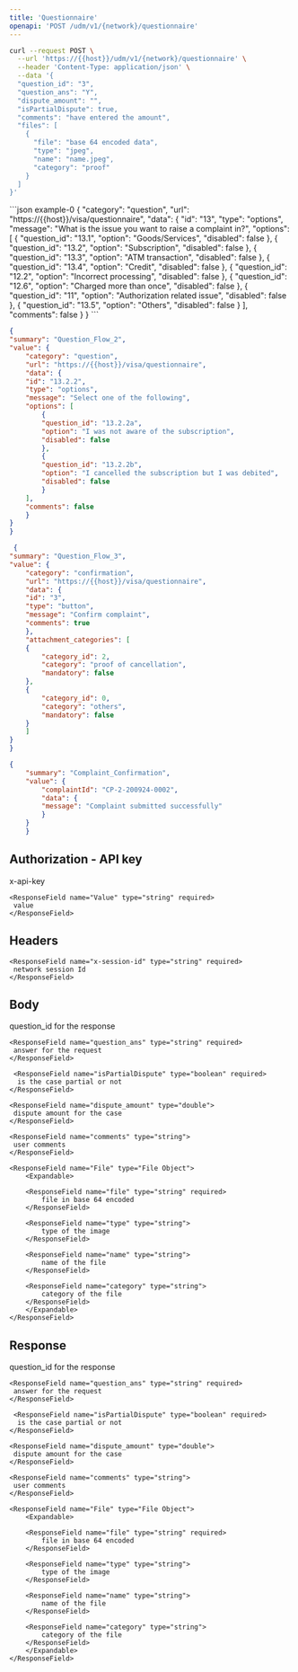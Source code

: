 ```yaml
---
title: 'Questionnaire'
openapi: 'POST /udm/v1/{network}/questionnaire'
---
```


<Card title="POST /udm/v1/{network}/questionnaire" horizontal>
</Card>

<RequestExample>

```bash request
curl --request POST \
  --url 'https://{{host}}/udm/v1/{network}/questionnaire' \
  --header 'Content-Type: application/json' \
  --data '{
  "question_id": "3",
  "question_ans": "Y",
  "dispute_amount": "",
  "isPartialDispute": true,
  "comments": "have entered the amount",
  "files": [
    {
      "file": "base 64 encoded data",
      "type": "jpeg",
      "name": "name.jpeg",
      "category": "proof"
    }
  ]
}'
```
</RequestExample>

<ResponseExample>
```json example-0
{
  "category": "question",
  "url": "https://{{host}}/visa/questionnaire",
  "data": {
    "id": "13",
    "type": "options",
    "message": "What is the issue you want to raise a complaint in?",
    "options": [
      {
        "question_id": "13.1",
        "option": "Goods/Services",
        "disabled": false
      },
      {
        "question_id": "13.2",
        "option": "Subscription",
        "disabled": false
      },
      {
        "question_id": "13.3",
        "option": "ATM transaction",
        "disabled": false
      },
      {
        "question_id": "13.4",
        "option": "Credit",
        "disabled": false
      },
      {
        "question_id": "12.2",
        "option": "Incorrect processing",
        "disabled": false
      },
      {
        "question_id": "12.6",
        "option": "Charged more than once",
        "disabled": false
      },
      {
        "question_id": "11",
        "option": "Authorization related issue",
        "disabled": false
      },
      {
        "question_id": "13.5",
        "option": "Others",
        "disabled": false
      }
    ],
    "comments": false
  }
}
```

```json example-1
{
"summary": "Question_Flow_2",
"value": {
    "category": "question",
    "url": "https://{{host}}/visa/questionnaire",
    "data": {
    "id": "13.2.2",
    "type": "options",
    "message": "Select one of the following",
    "options": [
        {
        "question_id": "13.2.2a",
        "option": "I was not aware of the subscription",
        "disabled": false
        },
        {
        "question_id": "13.2.2b",
        "option": "I cancelled the subscription but I was debited",
        "disabled": false
        }
    ],
    "comments": false
    }
}
}
```

```json example-2
 {
"summary": "Question_Flow_3",
"value": {
    "category": "confirmation",
    "url": "https://{{host}}/visa/questionnaire",
    "data": {
    "id": "3",
    "type": "button",
    "message": "Confirm complaint",
    "comments": true
    },
    "attachment_categories": [
    {
        "category_id": 2,
        "category": "proof of cancellation",
        "mandatory": false
    },
    {
        "category_id": 0,
        "category": "others",
        "mandatory": false
    }
    ]
}
}
```

```json example-3
{
    "summary": "Complaint_Confirmation",
    "value": {
        "complaintId": "CP-2-200924-0002",
        "data": {
        "message": "Complaint submitted successfully"
        }
    }
    }
```


</ResponseExample>

Authorization - API key
---
 <ResponseField name="Key" type="string" required>
      x-api-key
    </ResponseField>

    <ResponseField name="Value" type="string" required>
     value
    </ResponseField>  

Headers
---
    <ResponseField name="x-session-id" type="string" required>
     network session Id
    </ResponseField> 

Body
--- 
<ResponseField name="Questionnaire" type="Questionnaire Object">
  <Expandable title="properties">
    <ResponseField name="question_id" type="string" required>
      question_id for the response
    </ResponseField>

    <ResponseField name="question_ans" type="string" required>
     answer for the request
    </ResponseField>

     <ResponseField name="isPartialDispute" type="boolean" required>
      is the case partial or not
    </ResponseField>

    <ResponseField name="dispute_amount" type="double">
     dispute amount for the case
    </ResponseField>

    <ResponseField name="comments" type="string">
     user comments 
    </ResponseField>

    <ResponseField name="File" type="File Object">
        <Expandable>

        <ResponseField name="file" type="string" required>
            file in base 64 encoded
        </ResponseField>

        <ResponseField name="type" type="string">
            type of the image
        </ResponseField>

        <ResponseField name="name" type="string">
            name of the file 
        </ResponseField>

        <ResponseField name="category" type="string">
            category of the file 
        </ResponseField>
        </Expandable>
    </ResponseField>

  </Expandable>
</ResponseField>

Response
---

<ResponseField name="QuestionnaireResponse" type="Questionnaire Response Object">
  <Expandable title="properties">
    <ResponseField name="question_id" type="string" required>
      question_id for the response
    </ResponseField>

    <ResponseField name="question_ans" type="string" required>
     answer for the request
    </ResponseField>

     <ResponseField name="isPartialDispute" type="boolean" required>
      is the case partial or not
    </ResponseField>

    <ResponseField name="dispute_amount" type="double">
     dispute amount for the case
    </ResponseField>

    <ResponseField name="comments" type="string">
     user comments 
    </ResponseField>

    <ResponseField name="File" type="File Object">
        <Expandable>

        <ResponseField name="file" type="string" required>
            file in base 64 encoded
        </ResponseField>

        <ResponseField name="type" type="string">
            type of the image
        </ResponseField>

        <ResponseField name="name" type="string">
            name of the file 
        </ResponseField>

        <ResponseField name="category" type="string">
            category of the file 
        </ResponseField>
        </Expandable>
    </ResponseField>

  </Expandable>
</ResponseField>